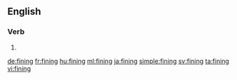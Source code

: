 ==English==

===Verb===
{{head|en}}

# {{present participle of|fine}}

[[de:fining]]
[[fr:fining]]
[[hu:fining]]
[[ml:fining]]
[[ja:fining]]
[[simple:fining]]
[[sv:fining]]
[[ta:fining]]
[[vi:fining]]